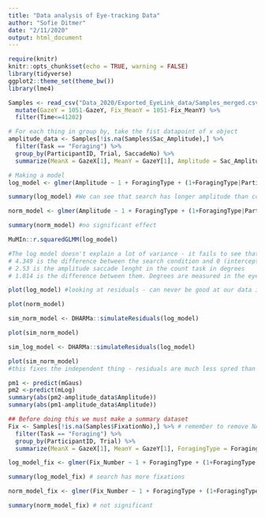 ```yaml
---
title: "Data analysis of Eye-tracking Data"
author: "Sofie Ditmer"
date: "2/11/2020"
output: html_document
---
```


```r
require(knitr)
knitr::opts_chunk$set(echo = TRUE, warning = FALSE)
library(tidyverse)
ggplot2::theme_set(theme_bw())
library(lme4)
```

```r
Samples <- read_csv("Data_2020/Exported_EyeLink_data/Samples_merged.csv") %>% 
  mutate(GazeY = 1051-GazeY, Fix_MeanY = 1051-Fix_MeanY) %>% 
  filter(Time<=41202)

```

```r
# For each thing in group by, take the fist datapoint of x object
amplitude_data <- Samples[!is.na(Samples$Sac_Amplitude),] %>% 
  filter(Task == "Foraging") %>% 
  group_by(ParticipantID, Trial, SaccadeNo) %>%
  summarize(MeanX = GazeX[1], MeanY = GazeY[1], Amplitude = Sac_Amplitude[1], ForagingType = ForagingType[1], Stimulus=Stimulus[1])

# Making a model
log_model <- glmer(Amplitude ~ 1 + ForagingType + (1+ForagingType|ParticipantID) + (1+ForagingType|Stimulus), data = amplitude_data, family = gaussian(link=log))

summary(log_model) #We can see that search has longer amplitude than count

norm_model <- glmer(Amplitude ~ 1 + ForagingType + (1+ForagingType|ParticipantID) + (1+ForagingType|Stimulus), data = amplitude_data, family = gaussian(link=identity))

summary(norm_model) #no significant effect

MuMIn::r.squaredGLMM(log_model) 

#The log model doesn't explain a lot of variance - it fails to see that there are a lot of different ways the saccades are in each data. If want the real values of log model we have to take exp() of the values as they are on a log scale (for search take intercept + slope).
# 4.349 is the difference between the search condition and 0 (intercept + slope - it's the average saccade lenght in degrees)
# 2.53 is the amplitude saccade lenght in the count task in degrees
# 1.814 is the difference between them. Degrees are measured in the eyes vision.

plot(log_model) #looking at residuals - can never be good at our data isn't independent

plot(norm_model)

sim_norm_model <- DHARMa::simulateResiduals(log_model)

plot(sim_norm_model)

sim_log_model <- DHARMa::simulateResiduals(log_model)

plot(sim_norm_model)
#this fixes the independent thing - residuals are much less spred than we expected, which makes predicitons skeewed for both distributions

pm1 <- predict(mGaus)
pm2 <-predict(mLog)
summary(abs(pm2-amplitude_data$Amplitude))
summary(abs(pm1-amplitude_data$Amplitude))

## Before doing this we must make a summary dataset
Fix <- Samples[!is.na(Samples$FixationNo),] %>% # remember to remove NAs 
  filter(Task == "Foraging") %>% 
  group_by(ParticipantID, Trial) %>%
  summarize(MeanX = GazeX[1], MeanY = GazeY[1], ForagingType = ForagingType[1], Stimulus=Stimulus[1], Fix_Number = max(FixationNo))

log_model_fix <- glmer(Fix_Number ~ 1 + ForagingType + (1+ForagingType|ParticipantID) + (1+ForagingType|Stimulus), data = Fix, family = gaussian(link=log))

summary(log_model_fix) # search has more fixations

norm_model_fix <- glmer(Fix_Number ~ 1 + ForagingType + (1+ForagingType|ParticipantID) + (1+ForagingType|Stimulus), data = Fix, family = gaussian(link=identity))

summary(norm_model_fix) # not significant
```

